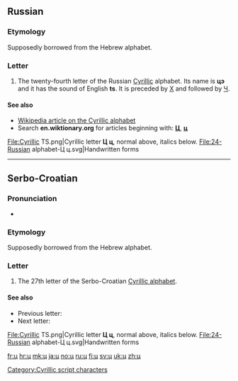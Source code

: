 {{Cyrillic character info|hex=446|name=CYRILLIC SMALL LETTER TSE}}
==Russian==

===Etymology===
Supposedly borrowed from the Hebrew alphabet.

===Letter===
{{head|ru|letter|lower case||upper case|Ц}}

# The twenty-fourth letter of the Russian [[Cyrillic]] alphabet. Its name is '''цэ''' {{IPAchar|(tsɛ)}} and it has the sound of English '''ts'''. It is preceded by [[х|Х]] and followed by [[ч|Ч]].

====See also====
* [[w:Cyrillic alphabet|Wikipedia article on the Cyrillic alphabet]]
* Search '''en.wiktionary.org''' for articles beginning with: '''[http://en.wiktionary.org/w/index.php?title=Special%3AAllpages&from=%D0%A6&namespace=0 Ц]''', '''[http://en.wiktionary.org/w/index.php?title=Special%3AAllpages&from=%D1%86&namespace=0 ц]'''
<gallery caption="Letter styles">
File:Cyrillic TS.png|Cyrillic letter '''Ц ц''', normal above, italics below.
File:24-Russian alphabet-Ц ц.svg|Handwritten forms
</gallery>

----

==Serbo-Croatian==

===Pronunciation===
* {{qualifier|phoneme}} {{IPA|/ts/|lang=sh}}

===Etymology===
Supposedly borrowed from the Hebrew alphabet.

===Letter===
{{head|sh|letter|lower case||upper case|Ц|sc=Cyrl}}

# The 27th letter of the Serbo-Croatian [[Cyrillic alphabet]].

====See also====
* Previous letter: {{Cyrl|[[х#Serbo-Croatian|х]]}}
* Next letter: {{Cyrl|[[ч#Serbo-Croatian|ч]]}}
<gallery caption="Letter styles">
File:Cyrillic TS.png|Cyrillic letter '''Ц ц''', normal above, italics below.
File:24-Russian alphabet-Ц ц.svg|Handwritten forms
</gallery>

[[Category:Cyrillic script characters]]

[[fr:ц]]
[[hr:ц]]
[[mk:ц]]
[[ja:ц]]
[[no:ц]]
[[ru:ц]]
[[fi:ц]]
[[sv:ц]]
[[uk:ц]]
[[zh:ц]]